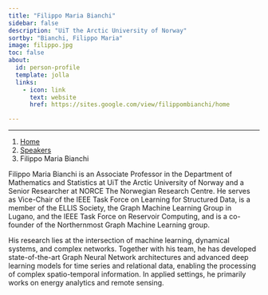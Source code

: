 ```yaml
---
title: "Filippo Maria Bianchi"
sidebar: false
description: "UiT the Arctic University of Norway"
sortby: "Bianchi, Filippo Maria"
image: filippo.jpg
toc: false
about:
  id: person-profile
  template: jolla
  links:
    - icon: link
      text: website
      href: https://sites.google.com/view/filippombianchi/home

---
```

---

```{=html}
<nav aria-label="breadcrumb">
  <ol class="breadcrumb">
    <li class="breadcrumb-item"><a href="../../index.html">Home</a></li>
    <li class="breadcrumb-item"><a href="../../speaker.html">Speakers</a></li>
    <li class="breadcrumb-item active">Filippo Maria Bianchi</li>

  </ol>
</nav>
```

:::{#person-profile}
:::

Filippo Maria Bianchi is an Associate Professor in the Department of Mathematics and Statistics at UiT the Arctic University of Norway and a Senior Researcher at NORCE The Norwegian Research Centre. 
He serves as Vice-Chair of the IEEE Task Force on Learning for Structured Data, is a member of the ELLIS Society, the Graph Machine Learning Group in Lugano, and the IEEE Task Force on Reservoir Computing, and is a co-founder of the Northernmost Graph Machine Learning group.

His research lies at the intersection of machine learning, dynamical systems, and complex networks. 
Together with his team, he has developed state-of-the-art Graph Neural Network architectures and advanced deep learning models for time series and relational data, enabling the processing of complex spatio-temporal information. 
In applied settings, he primarily works on energy analytics and remote sensing.